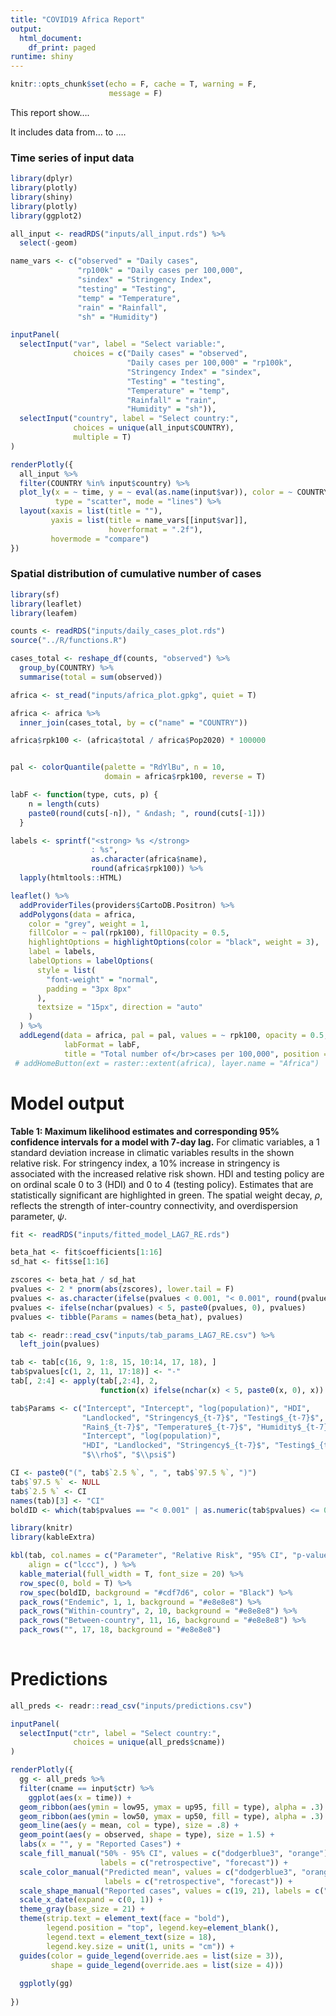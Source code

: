 ```yaml
---
title: "COVID19 Africa Report"
output: 
  html_document:
    df_print: paged
runtime: shiny
---
```


```r
knitr::opts_chunk$set(echo = F, cache = T, warning = F,
                      message = F)
```

This report show....

It includes data from... to ....


### Time series of input data


```r
library(dplyr)
library(plotly)
library(shiny)
library(plotly)
library(ggplot2)

all_input <- readRDS("inputs/all_input.rds") %>% 
  select(-geom)

name_vars <- c("observed" = "Daily cases", 
               "rp100k" = "Daily cases per 100,000",
               "sindex" = "Stringency Index",
               "testing" = "Testing",
               "temp" = "Temperature",
               "rain" = "Rainfall",
               "sh" = "Humidity")

inputPanel(
  selectInput("var", label = "Select variable:",
              choices = c("Daily cases" = "observed", 
                          "Daily cases per 100,000" = "rp100k",
                          "Stringency Index" = "sindex",
                          "Testing" = "testing",
                          "Temperature" = "temp",
                          "Rainfall" = "rain",
                          "Humidity" = "sh")),
  selectInput("country", label = "Select country:",
              choices = unique(all_input$COUNTRY), 
              multiple = T)
)

renderPlotly({
  all_input %>%
  filter(COUNTRY %in% input$country) %>% 
  plot_ly(x = ~ time, y = ~ eval(as.name(input$var)), color = ~ COUNTRY,
          type = "scatter", mode = "lines") %>%
  layout(xaxis = list(title = ""),
         yaxis = list(title = name_vars[[input$var]],
                      hoverformat = ".2f"),
         hovermode = "compare")
})


```


### Spatial distribution of cumulative number of cases


```r
library(sf)
library(leaflet)
library(leafem)

counts <- readRDS("inputs/daily_cases_plot.rds")
source("../R/functions.R")

cases_total <- reshape_df(counts, "observed") %>%
  group_by(COUNTRY) %>%
  summarise(total = sum(observed))

africa <- st_read("inputs/africa_plot.gpkg", quiet = T)

africa <- africa %>%
  inner_join(cases_total, by = c("name" = "COUNTRY"))

africa$rpk100 <- (africa$total / africa$Pop2020) * 100000


pal <- colorQuantile(palette = "RdYlBu", n = 10,
                     domain = africa$rpk100, reverse = T)

labF <- function(type, cuts, p) {
    n = length(cuts)
    paste0(round(cuts[-n]), " &ndash; ", round(cuts[-1]))
  }

labels <- sprintf("<strong> %s </strong>
                  : %s",
                  as.character(africa$name),
                  round(africa$rpk100)) %>%
  lapply(htmltools::HTML)

leaflet() %>%
  addProviderTiles(providers$CartoDB.Positron) %>%
  addPolygons(data = africa,
    color = "grey", weight = 1,
    fillColor = ~ pal(rpk100), fillOpacity = 0.5,
    highlightOptions = highlightOptions(color = "black", weight = 3),
    label = labels,
    labelOptions = labelOptions(
      style = list(
        "font-weight" = "normal",
        padding = "3px 8px"
      ),
      textsize = "15px", direction = "auto"
    )
  ) %>%
  addLegend(data = africa, pal = pal, values = ~ rpk100, opacity = 0.5,
            labFormat = labF,
            title = "Total number of</br>cases per 100,000", position = "bottomleft")
 # addHomeButton(ext = raster::extent(africa), layer.name = "Africa")
```

# Model output

**Table 1: Maximum likelihood estimates and corresponding 95% confidence intervals for a model with 7-day lag.** For climatic variables, a 1 standard deviation increase in climatic variables results in the shown relative risk.  For stringency index, a 10% increase in stringency is associated with the increased relative risk shown. HDI and testing policy are on ordinal scale 0 to 3 (HDI) and 0 to 4 (testing policy). Estimates that are statistically significant are highlighted in green. The spatial weight decay, $\rho$, reflects the strength of inter-country connectivity, and overdispersion parameter, $\psi$.

```r
fit <- readRDS("inputs/fitted_model_LAG7_RE.rds")

beta_hat <- fit$coefficients[1:16]
sd_hat <- fit$se[1:16]

zscores <- beta_hat / sd_hat
pvalues <- 2 * pnorm(abs(zscores), lower.tail = F)
pvalues <- as.character(ifelse(pvalues < 0.001, "< 0.001", round(pvalues, 3))) 
pvalues <- ifelse(nchar(pvalues) < 5, paste0(pvalues, 0), pvalues)
pvalues <- tibble(Params = names(beta_hat), pvalues)

tab <- readr::read_csv("inputs/tab_params_LAG7_RE.csv") %>% 
  left_join(pvalues)

tab <- tab[c(16, 9, 1:8, 15, 10:14, 17, 18), ]
tab$pvalues[c(1, 2, 11, 17:18)] <- "-"
tab[, 2:4] <- apply(tab[,2:4], 2, 
                    function(x) ifelse(nchar(x) < 5, paste0(x, 0), x))

tab$Params <- c("Intercept", "Intercept", "log(population)", "HDI",
                "Landlocked", "Stringency$_{t-7}$", "Testing$_{t-7}$",
                "Rain$_{t-7}$", "Temperature$_{t-7}$", "Humidity$_{t-7}$",
                "Intercept", "log(population)",
                "HDI", "Landlocked", "Stringency$_{t-7}$", "Testing$_{t-7}$", 
                "$\\rho$", "$\\psi$")

CI <- paste0("(", tab$`2.5 %`, ", ", tab$`97.5 %`, ")")
tab$`97.5 %` <- NULL
tab$`2.5 %` <- CI
names(tab)[3] <- "CI"
boldID <- which(tab$pvalues == "< 0.001" | as.numeric(tab$pvalues) <= 0.1)

library(knitr)
library(kableExtra)

kbl(tab, col.names = c("Parameter", "Relative Risk", "95% CI", "p-value"), 
    align = c("lccc"), ) %>% 
  kable_material(full_width = T, font_size = 20) %>% 
  row_spec(0, bold = T) %>% 
  row_spec(boldID, background = "#cdf7d6", color = "Black") %>% 
  pack_rows("Endemic", 1, 1, background = "#e8e8e8") %>% 
  pack_rows("Within-country", 2, 10, background = "#e8e8e8") %>% 
  pack_rows("Between-country", 11, 16, background = "#e8e8e8") %>% 
  pack_rows("", 17, 18, background = "#e8e8e8")
  
```

# Predictions

```r

all_preds <- readr::read_csv("inputs/predictions.csv")

inputPanel(
  selectInput("ctr", label = "Select country:",
              choices = unique(all_preds$cname))
)

renderPlotly({
  gg <- all_preds %>%
  filter(cname == input$ctr) %>% 
    ggplot(aes(x = time)) +
  geom_ribbon(aes(ymin = low95, ymax = up95, fill = type), alpha = .3) +
  geom_ribbon(aes(ymin = low50, ymax = up50, fill = type), alpha = .3) +
  geom_line(aes(y = mean, col = type), size = .8) +
  geom_point(aes(y = observed, shape = type), size = 1.5) + 
  labs(x = "", y = "Reported Cases") +
  scale_fill_manual("50% - 95% CI", values = c("dodgerblue3", "orange"),
                    labels = c("retrospective", "forecast")) +
  scale_color_manual("Predicted mean", values = c("dodgerblue3", "orange"),
                     labels = c("retrospective", "forecast")) +
  scale_shape_manual("Reported cases", values = c(19, 21), labels = c("", "")) +
  scale_x_date(expand = c(0, 1)) +
  theme_gray(base_size = 21) +
  theme(strip.text = element_text(face = "bold"),
        legend.position = "top", legend.key=element_blank(),
        legend.text = element_text(size = 18),
        legend.key.size = unit(1, units = "cm")) +
  guides(color = guide_legend(override.aes = list(size = 3)),
         shape = guide_legend(override.aes = list(size = 4))) 
  
  ggplotly(gg)
  
})

```

